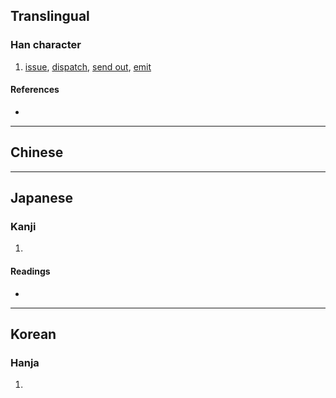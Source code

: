 {{character info/new}}
{{also|發}}
==Translingual==

===Han character===
{{Han char|rn=57|rad=弓|as=10|sn=13|four=|canj=TCNOK|ids=⿱业矤}}

# [[issue]], [[dispatch]], [[send out]], [[emit]]

====References====
* {{Han ref|kx=0360.301|hdz=21001.071|uh=5F42|ud=24386}}

----

==Chinese==
{{zh-see|發|v}}

----

==Japanese==

===Kanji===
{{ja-kanji|grade=|rs=弓10}}

# {{defn|lang=ja|sort=弓10}}

====Readings====
* {{ja-readings|on=[[ほつ]] (hotsu), [[はつ]] (hatsu)|kun=[[はなつ]] (hanatsu), [[つかわす]] (tsukawasu), [[あばく]] (abaku), [[おこる]] (okoru)}}

----

==Korean==

===Hanja===
{{ko-hanja|hangeul=발|eumhun=|rv=bal|mr=pal|y=pal}}

# {{defn|lang=ko|sort=弓10}}
